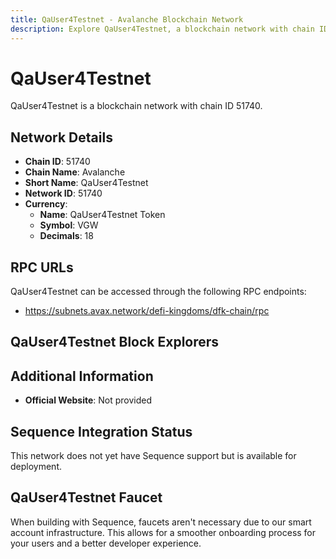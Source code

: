 ```yaml
--- 
title: QaUser4Testnet - Avalanche Blockchain Network
description: Explore QaUser4Testnet, a blockchain network with chain ID 51740. Learn about its native currency, QaUser4Testnet Token, and how to interact with the network.
---
```


# QaUser4Testnet

QaUser4Testnet is a blockchain network with chain ID 51740.

## Network Details

- **Chain ID**: 51740
- **Chain Name**: Avalanche
- **Short Name**: QaUser4Testnet
- **Network ID**: 51740
- **Currency**: 
  - **Name**: QaUser4Testnet Token
  - **Symbol**: VGW
  - **Decimals**: 18

## RPC URLs

QaUser4Testnet can be accessed through the following RPC endpoints:

- https://subnets.avax.network/defi-kingdoms/dfk-chain/rpc

## QaUser4Testnet Block Explorers



## Additional Information

- **Official Website**: Not provided

## Sequence Integration Status

This network does not yet have Sequence support but is available for deployment.

## QaUser4Testnet Faucet

When building with Sequence, faucets aren't necessary due to our smart account infrastructure. This allows for a smoother onboarding process for your users and a better developer experience.
